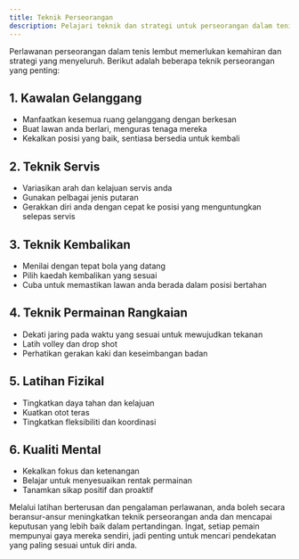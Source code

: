 ```yaml
---
title: Teknik Perseorangan
description: Pelajari teknik dan strategi untuk perseorangan dalam tenis lembut
---
```


Perlawanan perseorangan dalam tenis lembut memerlukan kemahiran dan strategi yang menyeluruh. Berikut adalah beberapa teknik perseorangan yang penting:

## 1. Kawalan Gelanggang

- Manfaatkan kesemua ruang gelanggang dengan berkesan
- Buat lawan anda berlari, menguras tenaga mereka
- Kekalkan posisi yang baik, sentiasa bersedia untuk kembali

## 2. Teknik Servis

- Variasikan arah dan kelajuan servis anda
- Gunakan pelbagai jenis putaran
- Gerakkan diri anda dengan cepat ke posisi yang menguntungkan selepas servis

## 3. Teknik Kembalikan

- Menilai dengan tepat bola yang datang
- Pilih kaedah kembalikan yang sesuai
- Cuba untuk memastikan lawan anda berada dalam posisi bertahan

## 4. Teknik Permainan Rangkaian

- Dekati jaring pada waktu yang sesuai untuk mewujudkan tekanan
- Latih volley dan drop shot
- Perhatikan gerakan kaki dan keseimbangan badan

## 5. Latihan Fizikal

- Tingkatkan daya tahan dan kelajuan
- Kuatkan otot teras
- Tingkatkan fleksibiliti dan koordinasi

## 6. Kualiti Mental

- Kekalkan fokus dan ketenangan
- Belajar untuk menyesuaikan rentak permainan
- Tanamkan sikap positif dan proaktif

Melalui latihan berterusan dan pengalaman perlawanan, anda boleh secara beransur-ansur meningkatkan teknik perseorangan anda dan mencapai keputusan yang lebih baik dalam pertandingan. Ingat, setiap pemain mempunyai gaya mereka sendiri, jadi penting untuk mencari pendekatan yang paling sesuai untuk diri anda.